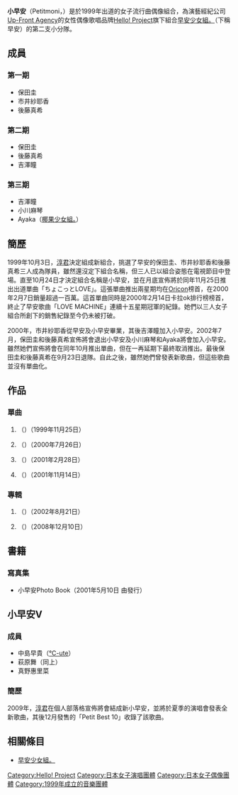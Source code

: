 {{藝人
| 姓名   = 小早安
| 類型   = 組合
| 圖片   =
| 圖片尺寸 =
| 圖片簡介 =
| 國籍   = 
| 民族   = {{JPN}}
| 語言   = 日語
| 音樂類型 = [[日本流行音樂|日本流行音樂]]
| 活躍年代 = '''小早安'''<br />1999年 - 2009年3月<br />'''小早安V'''<br />2009年7月 - 現在
| 唱片公司 = [[zetima|zetima]]
| 經紀公司 = [[Up-Front_Group|UP-FRONT AGENCY Co., Ltd.]]
| 現任成員 ='''小早安V'''<br />[[中島早貴|中島早貴]]<br />[[萩原舞_(歌手)|萩原舞]]<br />[[真野惠里菜|真野惠里菜]]
| 過往成員 ='''小早安'''<br />[[保田圭|保田圭]]<br />[[市井紗耶香|市井紗耶香]]<br />[[後藤真希|後藤真希]]<br />[[吉澤瞳|吉澤瞳]]<br />[[小川麻琴|小川麻琴]]<br />{{link-ja|長手絢香|長手絢香|Ayaka}}
}}
'''小早安'''（Petitmoni，{{jpn|j=プッチモニ|rm=Pucchi Moni}}）是於1999年出道的女子流行曲偶像組合，為演藝經紀公司[[UFA|Up-Front Agency]]的女性偶像歌唱品牌[[Hello!_Project|Hello! Project]]旗下組合[[早安少女組。|早安少女組。]]（下稱早安）的第二支小分隊。
== 成員 ==
=== 第一期 ===
* 保田圭
* 市井紗耶香
* 後藤真希
=== 第二期 ===
* 保田圭
* 後藤真希
* 吉澤瞳
=== 第三期 ===
* 吉澤瞳
* 小川麻琴
* Ayaka（[[椰果少女組。|椰果少女組。]]）

== 簡歷 ==
1999年10月3日，[[淳君|淳君]]決定組成新組合，挑選了早安的保田圭、市井紗耶香和後藤真希三人成為隊員，雖然還沒定下組合名稱，但三人已以組合姿態在電視節目中登場。直至10月24日才決定組合名稱是小早安，並在月底宣佈將於同年11月25日推出出道單曲「ちょこっとLOVE」。這張單曲推出兩星期均在[[Oricon|Oricon]]榜首，在2000年2月7日銷量超過一百萬。這首單曲同時是2000年2月14日卡拉ok排行榜榜首，終止了早安歌曲「LOVE MACHINE」連續十五星期冠軍的紀錄。她們以三人女子組合所創下的銷售紀錄至今仍未被打破。

2000年，市井紗耶香從早安及小早安畢業，其後吉澤瞳加入小早安。2002年7月，保田圭和後藤真希宣佈將會退出小早安及小川麻琴和Ayaka將會加入小早安。雖然她們宣佈將會在同年10月推出單曲，但在一再延期下最終取消推出。最後保田圭和後藤真希在9月23日退隊。自此之後，雖然她們曾發表新歌曲，但這些歌曲並沒有單曲化。

== 作品 ==
=== 單曲 ===
# {{link-ja|一點點LOVE|ちょこっとLOVE}}（{{lang|ja|ちょこっとLOVE}}）（1999年11月25日）
# {{link-ja|青春時代1.2.3!/單車大成功!|青春時代1.2.3!/バイセコー大成功!}}（{{lang|ja|青春時代1.2.3!/バイセコー大成功!}}）（2000年7月26日）
# {{link-ja|BABY! 戀愛KNOCK OUT!|BABY! 恋にKNOCK OUT!}}（{{lang|ja|BABY! 恋にKNOCK OUT!}}）（2001年2月28日）
# {{link-ja|我想要一個完美的聖誕節!|ぴったりしたいX'mas!}}（{{lang|ja|ぴったりしたいX'mas!}}）（2001年11月14日）

=== 專輯 ===
# {{link-ja|全部! 小早安|ぜんぶ! プッチモニ}}（{{lang|ja|ぜんぶ! プッチモニ}}）（2002年8月21日）
# {{link-ja|Mega Best|メガベスト|蒲公英／小早安 Mega Best}}（{{lang|ja|タンポポ/プッチモニ メガベスト}}）（2008年12月10日）

== 書籍 ==
=== 寫真集 ===
* 小早安Photo Book（2001年5月10日 由{{link-ja|WANI BOOKS CO.,LTD.|ワニブックス}}發行）

== 小早安V ==
=== 成員 ===
* 中島早貴（[[℃-ute|℃-ute]]）
* 萩原舞（同上）
* 真野惠里菜
=== 簡歷 ===
2009年，[[淳君|淳君]]在個人部落格宣佈將會結成新小早安，並將於夏季的演唱會發表全新歌曲，其後12月發售的「Petit Best 10」收錄了該歌曲。

== 相關條目 ==
*[[早安少女組。|早安少女組。]]

{{早安家族}}
{{Authority control}}
[[Category:Hello!_Project|Category:Hello! Project]]
[[Category:日本女子演唱團體|Category:日本女子演唱團體]]
[[Category:日本女子偶像團體|Category:日本女子偶像團體]]
[[Category:1999年成立的音樂團體|Category:1999年成立的音樂團體]]